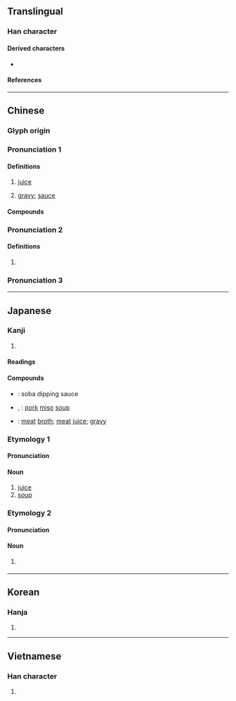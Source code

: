 {{character info/new}}
==Translingual==

===Han character===
{{Han char|rn=85|rad=水|as=02|sn=5|four=34100|canj=EJ|ids=⿰氵十}}

====Derived characters====
* {{l|mul|[[𢩄]]}}

====References====
{{Han ref|kx=0604.030|dkj=17104|dj=0997.120|hdz=31548.010|uh=6C41}}

----

==Chinese==
{{zh-forms}}

===Glyph origin===
{{Han etym}}

===Pronunciation 1===
{{zh-pron
|m=zhī,er=y
|m-s=zi2
|c=zap1
|h=pfs=chṳp
|md=cáik
|mn=xm,zz,tp,kh,tn,yl,tc:chiap/qz,lk,sx,km,mg,hc:chap/ml:chip
|mn_note=chiap/chap - vernacular; chip - literary
|mn-t=zab4
|w=4tseq
|mc=y
|oc=y
|cat=n
}}

====Definitions====
{{zh-hanzi}}

# [[juice]]
#: {{zh-x|橘子汁|orange juice}}
# [[gravy]]; [[sauce]]

====Compounds====
{{zh-der|果汁|菜汁|肉汁|啜汁|原汁|乳汁|天然果汁|果汁機|溷汁|滷汁|滷水汁|汁兒|榨汁機|榨汁|雞汁|糞汁|墨汁|藥汁|腦汁|膽汁|金汁|酒汁|豆汁|絞盡腦汁|蔗汁|蘋果汁|橙汁|目汁|喼汁|醬汁}}

===Pronunciation 2===
{{zh-pron
|m=shí
|cat=pn
}}

====Definitions====
{{zh-hanzi}}

# {{zh-only|汁方}}

===Pronunciation 3===
{{zh-see|協|v}}
----

==Japanese==

===Kanji===
{{ja-kanji|grade=c|rs=水02}}

# {{rfdef|ja|sort=水02}}

====Readings====
{{ja-readings
|goon=しゅう
|kanon=しゅう
|kanyoon=じゅう
|kun=しる-
}}

====Compounds====
{{der-top|Compounds}}
* {{ja-r|蕎麦 汁|そば つゆ}}: soba dipping sauce
* {{ja-r|豚%汁|とん%じる}}, {{ja-r|豚%汁|ぶた%じる}}: [[pork]] [[miso]] [[soup]]
* {{ja-r|肉%汁|にく%じゅう}}: [[meat]] [[broth]]; [[meat]] [[juice]]; [[gravy]]
{{der-bottom}}

===Etymology 1===

====Pronunciation====
{{ja-pron|しる}}

====Noun====
{{ja-noun|しる}}

# [[juice]]
# [[soup]]

===Etymology 2===
====Pronunciation====
{{ja-pron|しる}}

====Noun====
{{ja-verb form|しる}}

# {{lb|ja|2ch slang|dated}} {{alt form|ja|しる|pos=imperative of {{m|ja|する}}}}

----

==Korean==

===Hanja===
{{ko-hanja|hangeul=[[집]], [[즙]]|eumhun=|rv=jip, jeup|mr=chip, chŭp|y=cip, cup}}

# {{rfdef|ko|sort=水02}}

----

==Vietnamese==

===Han character===
{{vi-hantu|[[chấp]], [[trấp]]|rs=水02}}

# {{rfdef|vi|sort=水02}}